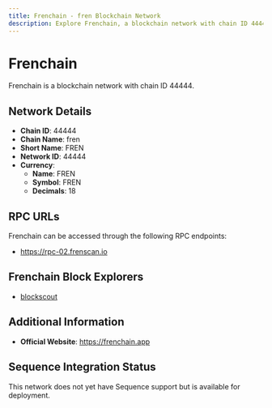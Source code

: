 ```yaml
--- 
title: Frenchain - fren Blockchain Network
description: Explore Frenchain, a blockchain network with chain ID 44444. Learn about its native currency, FREN, and how to interact with the network.
---
```


# Frenchain

Frenchain is a blockchain network with chain ID 44444.

## Network Details

- **Chain ID**: 44444
- **Chain Name**: fren
- **Short Name**: FREN
- **Network ID**: 44444
- **Currency**: 
  - **Name**: FREN
  - **Symbol**: FREN
  - **Decimals**: 18

## RPC URLs

Frenchain can be accessed through the following RPC endpoints:

- https://rpc-02.frenscan.io

## Frenchain Block Explorers

- [blockscout](https://frenscan.io)

## Additional Information

- **Official Website**: https://frenchain.app

## Sequence Integration Status

This network does not yet have Sequence support but is available for deployment.

